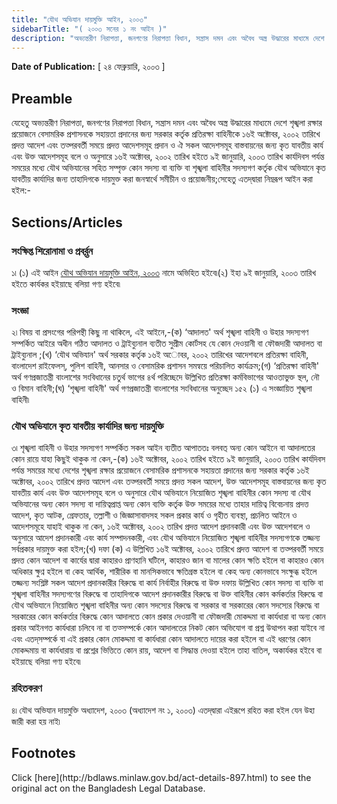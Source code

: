 ```yaml
---
title: "যৌথ অভিযান দায়মুক্তি আইন, ২০০৩"
sidebarTitle: "( ২০০৩ সনের ১ নং আইন )"
description: "অভ্যন্তরীণ নিরাপত্তা, জনগণের নিরাপত্তা বিধান, সন্ত্রাস দমন এবং অবৈধ অস্ত্র উদ্ধারের মাধ্যমে দেশে শৃঙ্খলা রক্ষার প্রয়োজনে বেসামরিক প্রশাসনকে সহায়তা প্রদানের জন্য সরকার কর্তৃক প্রতিরক্ষা বাহিনীকে ১৬ই অক্টোবর, ২০০২ তারিখে প্রদত্ত আদেশ এবং তত্পরবর্তী সময়ে প্রদত্ত আদেশসমূহ প্রদান ও ঐ সকল আদেশসমূহ বাস্তবায়নের জন্য কৃত যাবতীয় কার্য এবং উক্ত আদেশসমূহ বলে ও অনুসারে ১৬ই অক্টোবর, ২০০২ তারিখ হইতে ৯ই জানুয়ারি, ২০০৩ তারিখ কার্যদিবস পর্যন্ত সময়ের মধ্যে যৌথ অভিযানের সহিত সম্পৃক্ত কোন সদস্য বা ব্যক্তি বা শৃঙ্খলা বাহিনীর সদস্যগণ কর্তৃক যৌথ অভিযানে কৃত যাবতীয় কার্যাদির জন্য তাহাদিগকে দায়মুক্ত করিবার লক্ষ্যে প্রণীত আইন৷"
---
```


**Date of Publication:** [ ২৪ ফেব্রুয়ারি, ২০০৩ ]

## Preamble

যেহেতু অভ্যন্তরীণ নিরাপত্তা, জনগণের নিরাপত্তা বিধান, সন্ত্রাস দমন এবং অবৈধ অস্ত্র উদ্ধারের মাধ্যমে দেশে শৃঙ্খলা রক্ষার প্রয়োজনে বেসামরিক প্রশাসনকে সহায়তা প্রদানের জন্য সরকার কর্তৃক প্রতিরক্ষা বাহিনীকে ১৬ই অক্টোবর, ২০০২ তারিখে প্রদত্ত আদেশ এবং তত্পরবর্তী সময়ে প্রদত্ত আদেশসমূহ প্রদান ও ঐ সকল আদেশসমূহ বাস্তবায়নের জন্য কৃত যাবতীয় কার্য এবং উক্ত আদেশসমূহ বলে ও অনুসারে ১৬ই অক্টোবর, ২০০২ তারিখ হইতে ৯ই জানুয়ারি, ২০০৩ তারিখ কার্যদিবস পর্যন্ত সময়ের মধ্যে যৌথ অভিযানের সহিত সম্পৃক্ত কোন সদস্য বা ব্যক্তি বা শৃঙ্খলা বাহিনীর সদস্যগণ কর্তৃক যৌথ অভিযানে কৃত যাবতীয় কার্যাদির জন্য তাহাদিগকে দায়মুক্ত করা জনস্বার্থে সমীচীন ও প্রয়োজনীয়;সেহেতু এতদ্‌দ্বারা নিম্নরূপ আইন করা হইল:-

## Sections/Articles

### সংক্ষিপ্ত শিরোনামা ও প্রবর্র্তন

১৷ (১) এই আইন [যৌথ অভিযান দায়মুক্তি আইন, ২০০৩](/laws/act-897 "যৌথ অভিযান দায়মুক্তি আইন, ২০০৩") নামে অভিহিত হইবে৷(২) ইহা ৯ই জানুয়ারি, ২০০৩ তারিখ হইতে কার্যকর হইয়াছে বলিয়া গণ্য হইবে৷

### সংজ্ঞা

২৷ বিষয় বা প্রসংগের পরিপন্থী কিছু না থাকিলে, এই আইনে,-(ক) ‘আদালত' অর্থ শৃঙ্খলা বাহিনী ও উহার সদস্যগণ সম্পর্কিত আইরে অধীন গঠিত আদালত ও ট্রাইব্যুনাল ব্যতীত সুপ্রীম কোর্টসহ যে কোন দেওয়ানী বা ফৌজদারী আদালত বা ট্রাইব্যুনাল ;(খ) ‘যৌথ অভিযান' অর্থ সরকার কর্তৃক ১৬ই অােবর, ২০০২ তারিখের আদেশবলে প্রতিরক্ষা বাহিনী, বাংলাদেশ রাইফেলস্‌, পুলিশ বাহিনী, আনসার ও বেসামরিক প্রশাসন সমন্বয়ে পরিচালিত কার্যক্রম;(গ) ‘প্রতিরক্ষা বাহিনী' অর্থ গণপ্রজাতন্ত্রী বাংলাশের সংবিধানের চতুর্থ ভাগের ৪র্থ পরিচ্ছেদে উল্লিখিত প্রতিরক্ষা কর্মবিভাগের আওতাভুক্ত স্থল, নৌ ও বিমান বাহিনী;(ঘ) ‘শৃঙ্খলা বাহিনী' অর্থ গণপ্রজাতন্ত্রী বাংলাশের সংবিধানের অনুচ্ছেদ ১৫২ (১) এ সংজ্ঞায়িত শৃঙ্খলা বাহিনী৷

### যৌথ অভিযানে কৃত যাবতীয় কার্যাদির জন্য দায়মুক্তি

৩৷ শৃঙ্খলা বাহিনী ও উহার সদস্যগণ সম্পর্কিত সকল আইন ব্যতীত আপাততঃ বলবত্ অন্য কোন আইনে বা আদালতের কোন রায়ে যাহা কিছুই থাকুক না কেন,-(ক) ১৬ই অক্টোবর, ২০০২ তারিখ হইতে ৯ই জানুয়ারি, ২০০৩ তারিখ কার্যদিবস পর্যন্ত সময়ের মধ্যে দেশের শৃঙ্খলা রক্ষার প্রয়োজনে বেসামরিক প্রশাসনকে সহায়তা প্রদানের জন্য সরকার কর্তৃক ১৬ই অক্টোবর, ২০০২ তারিখে প্রদত্ত আদেশ এবং তত্পরবর্তী সময়ে প্রদত্ত সকল আদেশ, উক্ত আদেশসমূহ বাস্তবায়নের জন্য কৃত যাবতীয় কার্য এবং উক্ত আদেশসমূহ বলে ও অনুসারে যৌথ অভিযানে নিয়োজিত শৃঙ্খলা বাহিনীর কোন সদস্য বা যৌথ অভিযানের অন্য কোন সদস্য বা দায়িত্বপ্রাপ্ত অন্য কোন ব্যক্তি কর্তৃক উক্ত সময়ের মধ্যে তাহার দায়িত্ব বিবেচনায় প্রদত্ত আদেশ, কৃত আটক, গ্রেফতার, তল্লাশী ও জিজ্ঞাসাবাদসহ সকল প্রকার কার্য ও গৃহীত ব্যবস্থা, প্রচলিত আইনে ও আদেশসমূহে যাহাই থাকুক না কেন, ১৬ই অক্টোবর, ২০০২ তারিখ প্রদত্ত আদেশ প্রদানকারী এবং উক্ত আদেশবলে ও অনুসারে আদেশ প্রদানকারী এবং কার্য সম্পাদনকারী, এবং যৌথ অভিযানে নিয়োজিত শৃঙ্খলা বাহিনীর সদস্যগণকে তজ্জন্য সর্বপ্রকার দায়মুক্ত করা হইল;(খ) দফা (ক) এ উল্লিখিত ১৬ই অক্টোবর, ২০০২ তারিখে প্রদত্ত আদেশ বা তত্পরবর্তী সময়ে প্রদত্ত কোন আদেশ বা কার্যের দ্বারা কাহারও প্রাণহানি ঘটিলে, কাহারও জান বা মালের কোন ক্ষতি হইলে বা কাহারও কোন অধিকার ক্ষুণ্ন হইলে বা কেহ আর্থিক, শারীরিক বা মানসিকভাবে ক্ষতিগ্রস্ত হইলে বা কেহ অন্য কোনভাবে সংক্ষুব্ধ হইলে তজ্জন্য সংশ্লিষ্ট সকল আদেশ প্রদানকারীর বিরুদ্ধে বা কার্য নির্বাহীর বিরুদ্ধে বা উক্ত দফায় উল্লিখিত কোন সদস্য বা ব্যক্তি বা শৃঙ্খলা বাহিনীর সদস্যগণের বিরুদ্ধে বা তাহাদিগকে আদেশ প্রদানকারীর বিরুদ্ধে বা উক্ত বাহিনীর কোন কর্মকর্তার বিরুদ্ধে বা যৌথ অভিযানে নিয়োজিত শৃঙ্খলা বাহিনীর অন্য কোন সদস্যের বিরুদ্ধে বা সরকার বা সরকারের কোন সদস্যের বিরুদ্ধে বা সরকারের কোন কর্মকর্তার বিরুদ্ধে কোন আদালতে কোন প্রকার দেওয়ানী বা ফৌজদারী মোকদ্দমা বা কার্যধারা বা অন্য কোন প্রকার আইনগত কার্যধারা চলিবে না বা তত্সম্পর্কে কোন আদালতের নিকট কোন অভিযোগ বা প্রশ্ন উত্থাপন করা যাইবে না এবং এতদ্‌সম্পর্কে বা এই প্রকার কোন মোকদ্দমা বা কার্যধারা কোন আদালতে দায়ের করা হইলে বা এই ধরণের কোন মোকদ্দমায় বা কার্যধারায় বা প্রশ্নের ভিত্তিতে কোন রায়, আদেশ বা সিদ্ধান্ত দেওয়া হইলে তাহা বাতিল, অকার্যকর হইবে বা হইয়াছে বলিয়া গণ্য হইবে৷

### রহিতকরণ

৪৷ যৌথ অভিযান দায়মুক্তি অধ্যাদেশ, ২০০৩ (অধ্যাদেশ নং ১, ২০০৩) এতদ্‌দ্বারা এইরূপে রহিত করা হইল যেন উহা জারী করা হয় নাই৷

## Footnotes

<Note>
  Click [here](http://bdlaws.minlaw.gov.bd/act-details-897.html) to see the original act on the Bangladesh Legal Database.
</Note>

